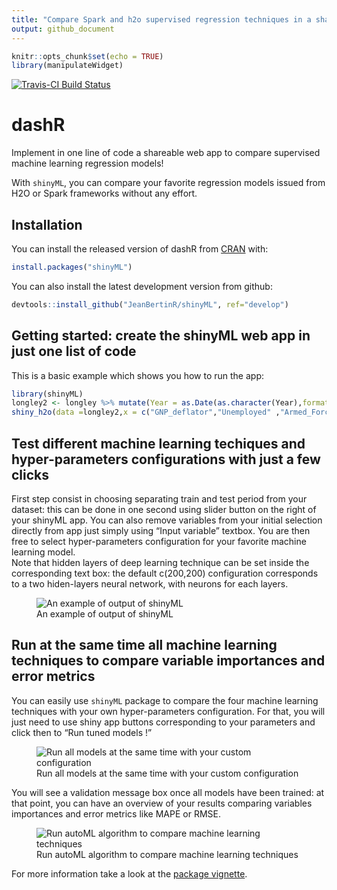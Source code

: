 ```yaml
---
title: "Compare Spark and h2o supervised regression techniques in a shareable web app"
output: github_document
---
```



```r
knitr::opts_chunk$set(echo = TRUE)
library(manipulateWidget)
```

[![Travis-CI Build Status](https://travis-ci.org/JeanBertinR/shinyML.svg?branch=master)](https://travis-ci.org/JeanBertinR/shinyML)

# dashR

Implement in one line of code a shareable web app to compare supervised machine learning regression models! 

With `shinyML`, you can compare your favorite regression models issued from H2O or Spark frameworks without any effort. 



## Installation


You can install the released version of dashR from [CRAN](https://CRAN.R-project.org) with:

```r
install.packages("shinyML")
```

You can also install the latest development version from github:

```r
devtools::install_github("JeanBertinR/shinyML", ref="develop")
```

## Getting started: create the shinyML web app in just one list of code

This is a basic example which shows you how to run the app:

```r

library(shinyML)
longley2 <- longley %>% mutate(Year = as.Date(as.character(Year),format = "%Y"))
shiny_h2o(data =longley2,x = c("GNP_deflator","Unemployed" ,"Armed_Forces","Employed"),y = "GNP",date_column = "Year",share_app = TRUE,port = 3951)
```


## Test different machine learning techiques and hyper-parameters configurations with just a few clicks

First step consist in choosing separating train and test period from your dataset: this can be done in one second using slider button on the right of your shinyML app. 
You can also remove variables from your initial selection directly from app just simply using "Input variable" textbox. 
You are then free to select hyper-parameters configuration for your favorite machine learning model.  
Note that hidden layers of deep learning technique can be set inside the corresponding text box: the default c(200,200) configuration corresponds to a two hiden-layers neural network, with neurons for each layers. 

![An example of output of shinyML](vignettes/one_model.gif)


## Run at the same time all machine learning techniques to compare variable importances and error metrics 

You can easily use `shinyML` package to compare the four machine learning techniques with your own hyper-parameters configuration. 
For that, you will just need to use shiny app buttons corresponding to your parameters and click then to "Run tuned models !"

![Run all models at the same time with your custom configuration](vignettes/all_models.gif)


You will see a validation message box once all models have been trained: at that point, you can have an overview of your results comparing variables importances and error metrics like MAPE or RMSE.


![Run autoML algorithm to compare machine learning techniques](vignettes/auto_ML.gif)


For more information take a look at the [package vignette](https://cran.r-project.org/web/packages/shinyML/vignettes/shinyML.html).


